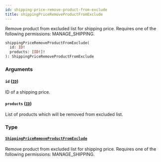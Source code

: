 ```yaml
---
id: shipping-price-remove-product-from-exclude
title: shippingPriceRemoveProductFromExclude
---
```


Remove product from excluded list for shipping price. Requires one of the following permissions: MANAGE_SHIPPING.

```graphql
shippingPriceRemoveProductFromExclude(
  id: ID!
  products: [ID!]!
): ShippingPriceRemoveProductFromExclude
```

### Arguments

#### `id` ([`ID`](../../../developer/api-reference/scalars/id))

ID of a shipping price.

#### `products` ([`ID`](../../../developer/api-reference/scalars/id))

List of products which will be removed from excluded list.

### Type

#### [`ShippingPriceRemoveProductFromExclude`](../../../developer/api-reference/objects/shipping-price-remove-product-from-exclude)

Remove product from excluded list for shipping price. Requires one of the following permissions: MANAGE_SHIPPING.
